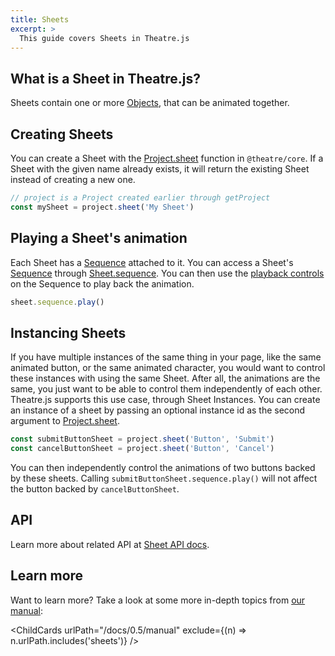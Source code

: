 ```yaml
---
title: Sheets
excerpt: >
  This guide covers Sheets in Theatre.js
---
```


## What is a Sheet in Theatre.js?

Sheets contain one or more [Objects](/docs/latest/manual/objects), that can be animated together.

## Creating Sheets

You can create a Sheet with the [Project.sheet](/docs/latest/api/core#project.sheet) function in `@theatre/core`.
If a Sheet with the given name already exists, it will return the existing Sheet instead of creating a new one.

```ts
// project is a Project created earlier through getProject
const mySheet = project.sheet('My Sheet')
```

## Playing a Sheet's animation

Each Sheet has a [Sequence](/docs/latest/manual/sequences) attached to it.
You can access a Sheet's [Sequence](/docs/latest/manual/sequences) through [Sheet.sequence](/docs/latest/api/core#sheet.sequence).
You can then use the [playback controls](/docs/latest/api/core#sequence) on the Sequence to play back the animation.

```ts
sheet.sequence.play()
```

## Instancing Sheets

If you have multiple instances of the same thing in your page, like the same animated button, or the same animated character,
you would want to control these instances with using the same Sheet. After all, the animations are the same, you just want to be able to control them independently of each other.
Theatre.js supports this use case, through Sheet Instances. You can create an instance of a sheet by passing an optional instance id as the second argument to [Project.sheet](/docs/latest/api/core#project.sheet).

```ts
const submitButtonSheet = project.sheet('Button', 'Submit')
const cancelButtonSheet = project.sheet('Button', 'Cancel')
```

You can then independently control the animations of two buttons backed by these sheets. Calling `submitButtonSheet.sequence.play()` will not affect the button backed by `cancelButtonSheet`.

## API

Learn more about related API at [Sheet API docs](/docs/latest/api/core#sheet).

## Learn more

Want to learn more?
Take a look at some more in-depth topics from [our manual](/docs/latest/manual):

<ChildCards urlPath="/docs/0.5/manual" exclude={(n) => n.urlPath.includes('sheets')} />
